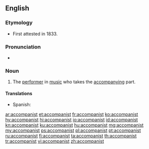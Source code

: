 ==English==

===Etymology===
* First attested in 1833.
{{suffix|accompany|ist|lang=en}}

===Pronunciation===
* {{a|US}} {{IPA|/əˈ.kʌm.pə.nɪst/|/əˈ.kʌmp.nɪst/|lang=en}}

===Noun===
{{en-noun}}

# {{context|music|lang=en}} The [[performer]] in [[music]] who takes the [[accompany]]ing part.

====Translations====
{{trans-top|performer who takes the accompanying part}}
* Spanish: {{t+|es|acompañante|m|f}}
{{trans-mid}}
{{trans-bottom}}

[[ar:accompanist]]
[[et:accompanist]]
[[fr:accompanist]]
[[ko:accompanist]]
[[hy:accompanist]]
[[hi:accompanist]]
[[io:accompanist]]
[[id:accompanist]]
[[kn:accompanist]]
[[ku:accompanist]]
[[hu:accompanist]]
[[mg:accompanist]]
[[my:accompanist]]
[[ps:accompanist]]
[[pl:accompanist]]
[[pt:accompanist]]
[[ru:accompanist]]
[[fi:accompanist]]
[[ta:accompanist]]
[[th:accompanist]]
[[tr:accompanist]]
[[vi:accompanist]]
[[zh:accompanist]]